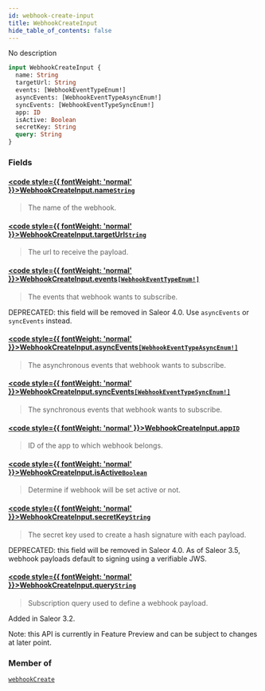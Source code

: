 ```yaml
---
id: webhook-create-input
title: WebhookCreateInput
hide_table_of_contents: false
---
```








No description

```graphql
input WebhookCreateInput {
  name: String
  targetUrl: String
  events: [WebhookEventTypeEnum!]
  asyncEvents: [WebhookEventTypeAsyncEnum!]
  syncEvents: [WebhookEventTypeSyncEnum!]
  app: ID
  isActive: Boolean
  secretKey: String
  query: String
}
```


### Fields

#### [<code style={{ fontWeight: 'normal' }}>WebhookCreateInput.<b>name</b></code>](#)<Bullet />[`String`](../../../developer/api-reference/scalars/string) <Badge class="secondary" text="scalar"/>
> The name of the webhook.
> 

#### [<code style={{ fontWeight: 'normal' }}>WebhookCreateInput.<b>targetUrl</b></code>](#)<Bullet />[`String`](../../../developer/api-reference/scalars/string) <Badge class="secondary" text="scalar"/>
> The url to receive the payload.
> 

#### [<code style={{ fontWeight: 'normal' }}>WebhookCreateInput.<b>events</b></code>](#)<Bullet />[`[WebhookEventTypeEnum!]`](../../../developer/api-reference/enums/webhook-event-type-enum) <Badge class="secondary" text="list"/> <Badge class="secondary" text="enum"/>
> The events that webhook wants to subscribe. 

DEPRECATED: this field will be removed in Saleor 4.0. Use `asyncEvents` or `syncEvents` instead.
> 

#### [<code style={{ fontWeight: 'normal' }}>WebhookCreateInput.<b>asyncEvents</b></code>](#)<Bullet />[`[WebhookEventTypeAsyncEnum!]`](../../../developer/api-reference/enums/webhook-event-type-async-enum) <Badge class="secondary" text="list"/> <Badge class="secondary" text="enum"/>
> The asynchronous events that webhook wants to subscribe.
> 

#### [<code style={{ fontWeight: 'normal' }}>WebhookCreateInput.<b>syncEvents</b></code>](#)<Bullet />[`[WebhookEventTypeSyncEnum!]`](../../../developer/api-reference/enums/webhook-event-type-sync-enum) <Badge class="secondary" text="list"/> <Badge class="secondary" text="enum"/>
> The synchronous events that webhook wants to subscribe.
> 

#### [<code style={{ fontWeight: 'normal' }}>WebhookCreateInput.<b>app</b></code>](#)<Bullet />[`ID`](../../../developer/api-reference/scalars/id) <Badge class="secondary" text="scalar"/>
> ID of the app to which webhook belongs.
> 

#### [<code style={{ fontWeight: 'normal' }}>WebhookCreateInput.<b>isActive</b></code>](#)<Bullet />[`Boolean`](../../../developer/api-reference/scalars/boolean) <Badge class="secondary" text="scalar"/>
> Determine if webhook will be set active or not.
> 

#### [<code style={{ fontWeight: 'normal' }}>WebhookCreateInput.<b>secretKey</b></code>](#)<Bullet />[`String`](../../../developer/api-reference/scalars/string) <Badge class="secondary" text="scalar"/>
> The secret key used to create a hash signature with each payload.

DEPRECATED: this field will be removed in Saleor 4.0. As of Saleor 3.5, webhook payloads default to signing using a verifiable JWS.
> 

#### [<code style={{ fontWeight: 'normal' }}>WebhookCreateInput.<b>query</b></code>](#)<Bullet />[`String`](../../../developer/api-reference/scalars/string) <Badge class="secondary" text="scalar"/>
> Subscription query used to define a webhook payload.

Added in Saleor 3.2.

Note: this API is currently in Feature Preview and can be subject to changes at later point.
> 



### Member of

[`webhookCreate`](../../../developer/api-reference/mutations/webhook-create)  <Badge class="secondary" text="mutation"/>



